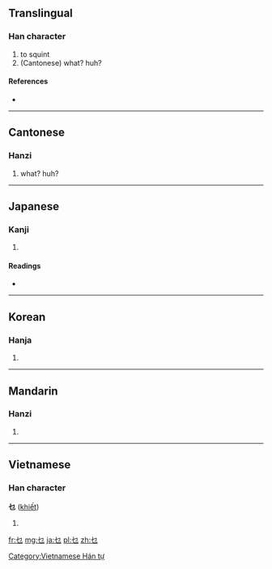 ==Translingual==

===Han character===
{{Han char|rn=5|rad=乙|as=01|sn=2|four=4771<sub>2</sub>|canj=心弓 (PN), 心尸 (PS), X心弓 (XPN)}}

# to squint
# (Cantonese) what? huh?

====References====
* {{Han ref|kx=0083.180|dkj=00166|dj=0168.010|hdz=10049.090|uh=4E5C|ud=20060|bh=C941|bd=51521}}

----

==Cantonese==

===Hanzi===
{{yue-hanzi|jyut=|y=mat1, me2 nip2}}

# what? huh?

----

==Japanese==

===Kanji===
{{ja-kanji|grade=|rs=乙01}}

# {{defn|lang=ja|sort=乙01}}

====Readings====
* {{ja-readings|on=[[ば]] (ba), [[め]] (me)|kun=[[やぶにらみ]] (yabunirami)}}

----

==Korean==

===Hanja===
{{ko-hanja|hangeul=먀|rv=mya|mr=mya}}

# {{defn|lang=ko|sort=乙01}}

----

==Mandarin==

===Hanzi===
{{cmn-hanzi|pin=[[miē]] ([[mie1]])|wg=mieh<sup>1</sup>}}

# {{defn|lang=cmn|sort=乙01}}

----

==Vietnamese==

===Han character===
'''乜''' ([[khiết]])

# {{defn|lang=vi}}

[[Category:Vietnamese Hán tự]]

[[fr:乜]]
[[mg:乜]]
[[ja:乜]]
[[pl:乜]]
[[zh:乜]]